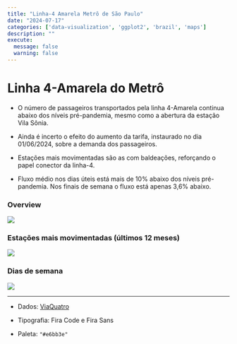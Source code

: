 ```yaml
---
title: "Linha-4 Amarela Metrô de São Paulo"
date: "2024-07-17"
categories: ['data-visualization', 'ggplot2', 'brazil', 'maps']
description: ""
execute: 
  message: false
  warning: false
---
```


# Linha 4-Amarela do Metrô

-   O número de passageiros transportados pela linha 4-Amarela continua abaixo dos níveis pré-pandemia, mesmo como a abertura da estação Vila Sônia.

-   Ainda é incerto o efeito do aumento da tarifa, instaurado no dia 01/06/2024, sobre a demanda dos passageiros.

-   Estações mais movimentadas são as com baldeações, reforçando o papel conector da linha-4.

-   Fluxo médio nos dias úteis está mais de 10% abaixo dos níveis pré-pandemia. Nos finais de semana o fluxo está apenas 3,6% abaixo.

### Overview

![](/static/images/spo_metro/line_4_overview.png){fig-align="center"}

### Estações mais movimentadas (últimos 12 meses)

![](/static/images/spo_metro/line_4_station_ranking.png){fig-align="center"}

### Dias de semana

![](/static/images/spo_metro/line_4_pandemic.png){fig-align="center"}

------------------------------------------------------------------------

-   Dados: [ViaQuatro](https://www.viaquatro.com.br/linha-4-amarela/passageiros-transportados)

-   Tipografia: Fira Code e Fira Sans

-   Paleta: `"#e6bb3e"`
